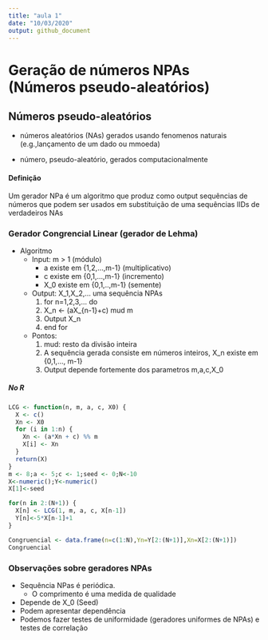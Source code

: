 ---
title: "aula 1"
date: "10/03/2020"
output: github_document
---

# Geração de números NPAs (Números pseudo-aleatórios)

## Números pseudo-aleatórios

* números aleatórios (NAs) gerados usando fenomenos naturais (e.g.,lançamento de um dado ou mmoeda)

* número, pseudo-aleatório, gerados computacionalmente

#### Definição

Um gerador NPa é um algoritmo que produz como output sequências de números que podem ser usados em substituição de uma sequências IIDs de verdadeiros NAs



### Gerador Congrencial Linear (gerador de Lehma)
* Algoritmo
  + Input: m > 1 (módulo)
    - a existe em {1,2,...,m-1} (multiplicativo)
    - c existe em {0,1,...,m-1} (incremento)
    - X_0 existe em {0,1,..,m-1} (semente)
    
  + Output: X_1,X_2,... uma sequência NPAs
    1. for n=1,2,3,... do
    2. X_n <- (aX_{n-1}+c) mud m
    3. Output X_n
    4. end for
    
  + Pontos:
    1. mud: resto da divisão inteira
    2. A sequência gerada consiste em números inteiros, X_n existe em {0,1,..., m-1}
    3. Output depende fortemente dos parametros m,a,c,X_0
  
  
##### No R  
```{r}
LCG <- function(n, m, a, c, X0) {
  X <- c()
  Xn <- X0
  for (i in 1:n) {
    Xn <- (a*Xn + c) %% m
    X[i] <- Xn
  }
  return(X)
}
m <- 8;a <- 5;c <- 1;seed <- 0;N<-10
X<-numeric();Y<-numeric()
X[1]<-seed

for(n in 2:(N+1)) {
  X[n] <- LCG(1, m, a, c, X[n-1])
  Y[n]<-5*X[n-1]+1
}

Congruencial <- data.frame(n=c(1:N),Yn=Y[2:(N+1)],Xn=X[2:(N+1)])
Congruencial

```

### Observações sobre geradores NPAs
* Sequência NPas é periódica.
  - O comprimento é uma medida de qualidade
* Depende de X_0 (Seed)
* Podem apresentar dependência
* Podemos fazer testes de uniformidade (geradores uniformes de NPAs) e testes de correlação